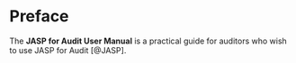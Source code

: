 # Preface {.unnumbered}

The **JASP for Audit User Manual** is a practical guide for auditors who wish to use JASP for Audit [@JASP]. 
